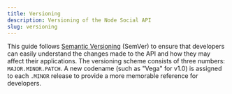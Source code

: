 ```yaml
---
title: Versioning
description: Versioning of the Node Social API
slug: versioning
---
```


This guide follows [Semantic Versioning](https://semver.org/) (SemVer) to ensure that developers can easily understand the changes made to the API and how they may affect their applications. The versioning scheme consists of three numbers: `MAJOR.MINOR.PATCH`. A new codename (such as "Vega" for v1.0) is assigned to each `.MINOR` release to provide a more memorable reference for developers.
